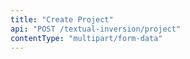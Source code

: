 ```yaml
---
title: "Create Project"
api: "POST /textual-inversion/project"
contentType: "multipart/form-data"
---
```


<ParamField header="Authorization" type="string" required hidden />

<ParamField header="x-api-key" type="string" required hidden />

### Form Data

<ParamField body="init-word" type="string" required></ParamField>

<ParamField body="train-iterations" default="3000" type="number">
  Value must be between `0` and `5000`
</ParamField>

<ParamField
  body="learnable-property"
  default="object"
  type="object"
></ParamField>

<ParamField body="files[]" type="files"></ParamField>

<RequestExample>

```bash cURL
curl -X POST \
  https://api.mirageml.com/textual-inversion/project \
  -H 'Authorization: <AUTHORIZATION>' \
  -H 'Cache-Control: no-cache' \
  -H 'content-type: multipart/form-data; boundary=----WebKitFormBoundary7MA4YWxkTrZu0gW' \
  -H 'x-api-key: <API_KEY>' \
  -F learnable-property=<LEARNABLE_PROPERTY> \
  -F train-iterations=<TRAIN_ITERATIONS> \
  -F init-word=<INIT_WORD> \
  -F 'files[]=<FILES>'
```

</RequestExample>
